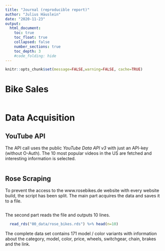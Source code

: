 ```yaml
---
title: "Journal (reproducible report)"
author: "Julius Häuslein"
date: "2020-11-23"
output:
  html_document:
    toc: true
    toc_float: true
    collapsed: false
    number_sections: true
    toc_depth: 3
    #code_folding: hide
---
```


```r
knitr::opts_chunk$set(message=FALSE,warning=FALSE, cache=TRUE)
```

# Bike Sales

```r
```

# Data Acquisition

## YouTube API

The API call uses the public *YouTube Data API v3* with just an API-key
(without O-Auth). The 10 most popular videos in the US are fetched and
interesting information is selected.

```r
```

## Rose Scraping

To prevent the access to the www.rosebikes.de website with every website build,
the script has been split. The main part acquires the data and saves it to a file.
```r
```

The second part reads the file and outputs 10 lines.
```r
  read_rds("00_data/rose_bikes.rds") %>% head(n=10)
```

The complete data set contains 171 model / color variants with information about
the category, model, color, price, wheels, switchgear, chain, brakes and the
link.